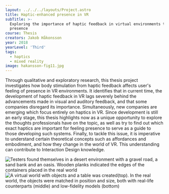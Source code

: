 ---
layout: ../../../layouts/Project.astro
title: Haptic-enhanced presence in VR
subTitle: >-
  Exploring the importance of haptic feedback in virtual environments to achieve
  presence
course: Thesis
creators: Jakob Håkonsson
year: 2018
yearLevel: 'Third'
tags:
  - haptics
  - mixed reality
image: hakansson-fig11.jpg
---

Through qualitative and exploratory research, this thesis project investigates how body stimulation from haptic feedback affects user's feeling of presence in VR environments. It identifies that in current time, the development of haptic feedback in VR lags severely behind the advancements made in visual and auditory feedback, and that some companies disregard its importance. Simultaneously, new companies are emerging which focus entirely on haptics in VR. Since development is still an early stage, this thesis highlights now as a unique opportunity to explore the thoughts professionals have on the topic, as well as try to find out which exact haptics are important for feeling presence to serve as a guide to those developing such systems. Finally, to tackle this issue, it is imperative to understand certain theoretical concepts such as affordances and embodiment, and how they change in the world of VR. This understanding can contribute to Interaction Design knowledge.

<ImageSet>

![](hakansson-fig10.jpg 'Testers found themselves in a desert environment with a gravel road, a sand bank and an oasis. Wooden planks indicated the edges of the containers placed in the real world')
![](hakansson-fig8.jpg 'A virtual world with objects and a table was created(top). In the real world, the objects were matched in position and size, both with real-life counterparts (middle) and low-fidelity models (bottom)')

</ImageSet>
